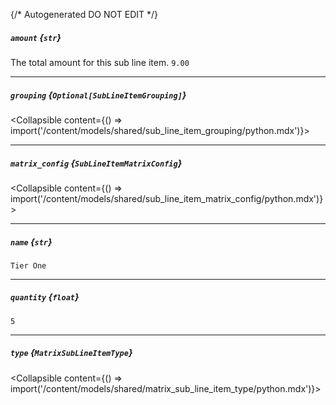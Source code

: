 {/* Autogenerated DO NOT EDIT  */}

##### `amount` *{`str`}*
The total amount for this sub line item.
`9.00`

---
##### `grouping` *{`Optional[SubLineItemGrouping]`}*
<Collapsible content={() => import('/content/models/shared/sub_line_item_grouping/python.mdx')}>
</Collapsible>

---
##### `matrix_config` *{`SubLineItemMatrixConfig`}*
<Collapsible content={() => import('/content/models/shared/sub_line_item_matrix_config/python.mdx')}>
</Collapsible>

---
##### `name` *{`str`}*
`Tier One`

---
##### `quantity` *{`float`}*
`5`

---
##### `type` *{`MatrixSubLineItemType`}*
<Collapsible content={() => import('/content/models/shared/matrix_sub_line_item_type/python.mdx')}>
</Collapsible>

